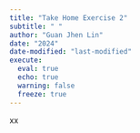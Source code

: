 ```yaml
---
title: "Take Home Exercise 2"
subtitle: " "
author: "Guan Jhen Lin"
date: "2024"
date-modified: "last-modified"
execute: 
  eval: true
  echo: true
  warning: false
  freeze: true
---
```


xx
